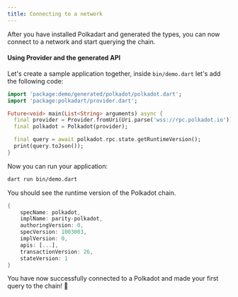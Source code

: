 ```yaml
---
title: Connecting to a network
---
```


After you have installed Polkadart and generated the types, you can now connect to a network and start querying the chain.

#### Using Provider and the generated API

Let's create a sample application together, inside `bin/demo.dart` let's add the following code:

```dart title="demo.dart"
import 'package:demo/generated/polkadot/polkadot.dart';
import 'package:polkadart/provider.dart';

Future<void> main(List<String> arguments) async {
  final provider = Provider.fromUri(Uri.parse('wss://rpc.polkadot.io'));
  final polkadot = Polkadot(provider);

  final query = await polkadot.rpc.state.getRuntimeVersion();
  print(query.toJson());
}
```

Now you can run your application:

```bash
dart run bin/demo.dart
```

You should see the runtime version of the Polkadot chain.

```dart
{
	specName: polkadot,
	implName: parity-polkadot,
	authoringVersion: 0,
	specVersion: 1003003,
	implVersion: 0,
	apis: [...],
	transactionVersion: 26,
	stateVersion: 1
}
```

You have now successfully connected to a Polkadot and made your first query to the chain! 🚀